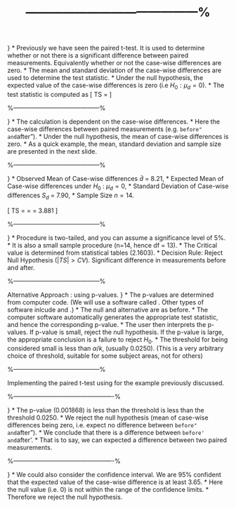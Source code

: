 %------------------------------------------%


\frametitle{The Paired $t$-Test (a)}

}
*  Previously we have seen the paired t-test. It is used to determine whether or
not there is a significant difference between paired measurements. Equivalently whether or not
the case-wise differences are zero.
*  The mean and standard deviation of the case-wise differences are used to determine the test statistic.
*  Under the null hypothesis, the expected value of the case-wise differences is zero (i.e $H_0 : \mu_d = 0$).
*  The test statistic is computed as
\[ TS = \frac{\bar{d} - \mu_d}{\frac{s_d}{\sqrt{n}}} \]




%------------------------------------------%

\frametitle{The Paired $t$-Test (b)}
}
*  The calculation is dependent on the case-wise differences.
*  Here the case-wise differences between paired measurements (e.g. ``before" and ``after").
*  Under the null hypothesis, the mean of case-wise differences is zero.
*  As a quick example, the mean, standard deviation and sample size are presented in the next slide.



%------------------------------------------%

\frametitle{The Paired $t$-Test (c)}
}
*  Observed Mean of Case-wise differences $\bar{d}$ = 8.21,
*  Expected Mean of Case-wise differences under $H_0$ : $\mu_d = 0$,
*  Standard Deviation of Case-wise differences $S_d$ = 7.90,
*  Sample Size $n=14$.


\[ TS = \frac{\bar{d} - \mu_d}{\frac{s_d}{\sqrt{n}}} = \frac{8.21 - 0}{\frac{7.90}{\sqrt{14}}} = 3.881 \]

%------------------------------------------%

\frametitle{The Paired $t$-Test (d)}

}
*  Procedure is two-tailed, and you can assume a significance level of 5\%.
*  It is also a small sample procedure (n=14, hence df = 13).
*  The Critical value is determined from statistical tables (2.1603).
*  Decision Rule: Reject Null Hypothesis ($|TS|>CV$). Significant difference in measurements before and after.



%------------------------------------------%

\frametitle{The Paired $t$-Test (e)}
Alternative Approach : using p-values.
}
*  The p-values are determined from computer code. (We will use a software called \texttt{R}. Other types of software inlcude \texttt{SAS} and \texttt{SPSS}.)
*  The null and alternative are as before.
*  The computer software automatically generates the appropriate test statistic, and hence the corresponding p-value.
*  The user then interprets the p-values. If p-value is small, reject the null hypothesis. If the p-value is large, the appropriate conclusion is a failure to reject $H_0$.
*  The threshold for being considered small is less than $\alpha/k$, (usually 0.0250). (This is a very arbitrary choice of threshold, suitable for some subject areas, not for others)


%------------------------------------------%

\frametitle{The Paired $t$-Test (f)}
Implementing the paired t-test using \texttt{R} for the example previously discussed.
\begin{verbatim}
> t.test(Before,After,paired=TRUE)

        Paired t-test

data:  Before and After
t = 3.8881, df = 13, p-value = 0.001868
alternative hypothesis: true difference in means is not 0
95 percent confidence interval:
  3.650075 12.778496
sample estimates:
mean of the differences
               8.214286

\end{verbatim}


%-------------------------------------------------%

\frametitle{The Paired $t$-Test (g)}
}
*  The p-value ($0.001868$) is less than the threshold is less than the threshold $0.0250$.
*  We reject the null hypothesis (mean of case-wise differences being zero, i.e. expect no difference between ``before" and ``after").
*  We conclude that there is a difference between `before' and `after'.
*  That is to say, we can expected a difference between two paired measurements.


%-------------------------------------------------%

\frametitle{The Paired $t$-Test (h)}
}
*  We could also consider the confidence interval. We are $95\%$ confident that the expected value of the case-wise difference is at least 3.65.
*  Here the null value (i.e. 0) is not within the range of the confidence limits.
*  Therefore we reject the null hypothesis.

\begin{verbatim}
> t.test(Before,After,paired=TRUE)
...
...
95 percent confidence interval:
  3.650075 12.778496
...
\end{verbatim}

